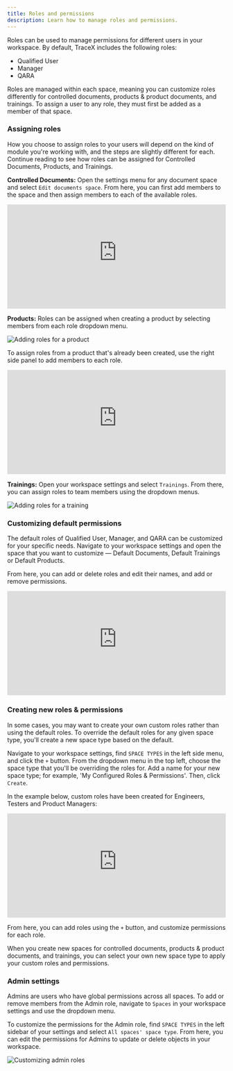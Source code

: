```yaml
---
title: Roles and permissions
description: Learn how to manage roles and permissions.
---
```



Roles can be used to manage permissions for different users in your workspace. By default, TraceX includes the following roles:

* Qualified User
* Manager
* QARA

Roles are managed within each space, meaning you can customize roles differently for controlled documents, products & product documents, and trainings. To assign a user to any role, they must first be added as a member of that space.

### Assigning roles

How you choose to assign roles to your users will depend on the kind of module you're working with, and the steps are slightly different for each. Continue reading to see how roles can be assigned for Controlled Documents, Products, and Trainings.

**Controlled Documents:** Open the settings menu for any document space and select `Edit documents space`. From here, you can first add members to the space and then assign members to each of the available roles.

<div style="position: relative; padding-top: 47.69874476987448%;">
  <iframe
    src="https://customer-davn16od7sue0s1k.cloudflarestream.com/efe7224fed7714829d44bc5c19f5a918/iframe?poster=https%3A%2F%2Fcustomer-davn16od7sue0s1k.cloudflarestream.com%2Fefe7224fed7714829d44bc5c19f5a918%2Fthumbnails%2Fthumbnail.jpg%3Ftime%3D%26height%3D600"
    loading="lazy"
    style="border: none; position: absolute; top: 0; left: 0; height: 100%; width: 100%;"
    allow="accelerometer; gyroscope; autoplay; encrypted-media; picture-in-picture;"
    allowfullscreen="true"
  ></iframe>
</div>

**Products:** Roles can be assigned when creating a product by selecting members from each role dropdown menu. 

<Image 
src={productRoles} 
alt='Adding roles for a product' 
inferSize
quality='max'
/>

To assign roles from a product that's already been created, use the right side panel to add members to each role.

<div style="position: relative; padding-top: 47.69874476987448%;">
  <iframe
    src="https://customer-davn16od7sue0s1k.cloudflarestream.com/26a75346e516714373149f5ffbf8e600/iframe?poster=https%3A%2F%2Fcustomer-davn16od7sue0s1k.cloudflarestream.com%2F26a75346e516714373149f5ffbf8e600%2Fthumbnails%2Fthumbnail.jpg%3Ftime%3D%26height%3D600"
    loading="lazy"
    style="border: none; position: absolute; top: 0; left: 0; height: 100%; width: 100%;"
    allow="accelerometer; gyroscope; autoplay; encrypted-media; picture-in-picture;"
    allowfullscreen="true"
  ></iframe>
</div>

**Trainings:** Open your workspace settings and select `Trainings`. From there, you can assign roles to team members using the dropdown menus. 

<Image 
src={trainingRoles} 
alt='Adding roles for a training' 
inferSize
quality='max'
/>

### Customizing default permissions

The default roles of Qualified User, Manager, and QARA can be customized for your specific needs. Navigate to your workspace settings and open the space that you want to customize — Default Documents, Default Trainings or Default Products.

From here, you can add or delete roles and edit their names, and add or remove permissions.

<div style="position: relative; padding-top: 47.69874476987448%;">
  <iframe
    src="https://customer-davn16od7sue0s1k.cloudflarestream.com/0ad5d756157b947b572d58576dc23c90/iframe?poster=https%3A%2F%2Fcustomer-davn16od7sue0s1k.cloudflarestream.com%2F0ad5d756157b947b572d58576dc23c90%2Fthumbnails%2Fthumbnail.jpg%3Ftime%3D%26height%3D600"
    loading="lazy"
    style="border: none; position: absolute; top: 0; left: 0; height: 100%; width: 100%;"
    allow="accelerometer; gyroscope; autoplay; encrypted-media; picture-in-picture;"
    allowfullscreen="true"
  ></iframe>
</div>

### Creating new roles & permissions

In some cases, you may want to create your own custom roles rather than using the default roles. To override the default roles for any given space type, you'll create a new space type based on the default.

Navigate to your workspace settings, find `SPACE TYPES` in the left side menu, and click the `+` button. From the dropdown menu in the top left, choose the space type that you'll be overriding the roles for. Add a name for your new space type; for example, 'My Configured Roles & Permissions'. Then, click `Create`.

In the example below, custom roles have been created for Engineers, Testers and Product Managers:

<div style="position: relative; padding-top: 47.69874476987448%;">
  <iframe
    src="https://customer-davn16od7sue0s1k.cloudflarestream.com/2bebceb8288adcdd803e6daa3c57165d/iframe?poster=https%3A%2F%2Fcustomer-davn16od7sue0s1k.cloudflarestream.com%2F2bebceb8288adcdd803e6daa3c57165d%2Fthumbnails%2Fthumbnail.jpg%3Ftime%3D%26height%3D600"
    loading="lazy"
    style="border: none; position: absolute; top: 0; left: 0; height: 100%; width: 100%;"
    allow="accelerometer; gyroscope; autoplay; encrypted-media; picture-in-picture;"
    allowfullscreen="true"
  ></iframe>
</div>

From here, you can add roles using the `+` button, and customize permissions for each role.

When you create new spaces for controlled documents, products & product documents, and trainings, you can select your own new space type to apply your custom roles and permissions.

### Admin settings

Admins are users who have global permissions across all spaces. To add or remove members from the Admin role, navigate to `Spaces` in your workspace settings and use the dropdown menu.

To customize the permissions for the Admin role, find `SPACE TYPES` in the left sidebar of your settings and select `All spaces' space type`. From here, you can edit the permissions for Admins to update or delete objects in your workspace.

<Image 
src={adminRoles} 
alt='Customizing admin roles' 
inferSize
quality='max'
/>